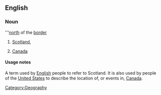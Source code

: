==English==

===Noun===
'''[[north]] of the [[border]]

# {{colloquial|UK}} [[Scotland]], 
# {{colloquial|US}} [[Canada]]

====Usage notes====
A term used by [[English]] people to refer to Scotland.
It is also used by people of the [[United States]] to describe the location of, or events in, [[Canada]].

[[Category:Geography]]
